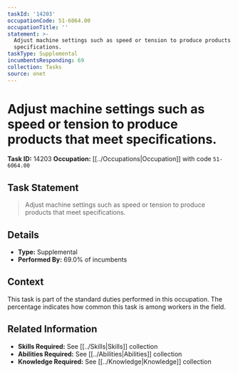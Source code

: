 ```yaml
---
taskId: '14203'
occupationCode: 51-6064.00
occupationTitle: ''
statement: >-
  Adjust machine settings such as speed or tension to produce products that meet
  specifications.
taskType: Supplemental
incumbentsResponding: 69
collection: Tasks
source: onet
---
```

# Adjust machine settings such as speed or tension to produce products that meet specifications.

**Task ID:** 14203
**Occupation:** [[../Occupations|Occupation]] with code `51-6064.00`

## Task Statement

> Adjust machine settings such as speed or tension to produce products that meet specifications.

## Details

- **Type:** Supplemental
- **Performed By:** 69.0% of incumbents

## Context

This task is part of the standard duties performed in this occupation. The percentage indicates how common this task is among workers in the field.

## Related Information

- **Skills Required:** See [[../Skills|Skills]] collection
- **Abilities Required:** See [[../Abilities|Abilities]] collection
- **Knowledge Required:** See [[../Knowledge|Knowledge]] collection
